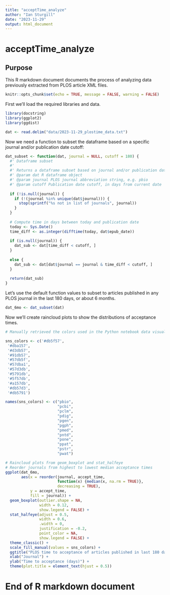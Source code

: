 ---
title: "acceptTime_analyze"
author: "Ian Sturgill"
date: "2023-11-29"
output: html_document
---
# acceptTime_analyze

## Purpose
This R markdown document documents the process of analyzing data
previously extracted from PLOS article XML files.

```{r setup, include = FALSE}
knitr::opts_chunk$set(echo = TRUE, message = FALSE, warning = FALSE)
```

First we'll load the required libraries and data.

```{r, echo = TRUE, eval = FALSE}
library(docstring)
library(ggplot2)
library(ggdist)

dat <- read.delim("data/2023-11-29_plostime_data.txt")
```

Now we need a function to subset the dataframe based on a specific journal
and/or publication date cutoff:

```{r, echo = TRUE}
dat_subset <- function(dat, journal = NULL, cutoff = 180) {
  #' Dataframe subset
  #' 
  #' Returns a dataframe subset based on journal and/or publication date cutoff
  #' @param dat R dataframe object
  #' @param journal PLOS journal abbreviation string, e.g. pbio
  #' @param cutoff Publication date cutoff, in days from current date
  
  if (!is.null(journal)) {
    if (!(journal %in% unique(dat$journal))) {
      stop(sprintf("%s not in list of journals", journal))
    }
  }
  
  # Compute time in days between today and publication date
  today <- Sys.Date()
  time_diff <- as.integer(difftime(today, dat$epub_date))
  
  if (is.null(journal)) {
    dat_sub <- dat[time_diff < cutoff, ]
  }
  
  else {
    dat_sub <- dat[dat$journal == journal & time_diff < cutoff, ]
  }
  
  return(dat_sub)
}
```

Let's use the default function values to subset to articles published in any
PLOS journal in the last 180 days, or about 6 months.

```{r, echo = TRUE}
dat_6mo <- dat_subset(dat)
```

Now we'll create raincloud plots to show the distributions of acceptance times.

```{r, echo = TRUE, warning = FALSE}
# Manually retrieved the colors used in the Python notebook data visualization

sns_colors <- c('#db5f57',
 '#dba157',
 '#d3db57',
 '#91db57',
 '#57db5f',
 '#57dba1',
 '#57d3db',
 '#5791db',
 '#5f57db',
 '#a157db',
 '#db57d3',
 '#db5791')

names(sns_colors) <- c("pbio",
                       "pcbi",
                       "pclm",
                       "pdig",
                       "pgen",
                       "pgph",
                       "pmed",
                       "pntd",
                       "pone",
                       "ppat",
                       "pstr",
                       "pwat")

# Raincloud plots from geom_boxplot and stat_halfeye
# Reorder journals from highest to lowest median acceptance times
ggplot(dat_6mo,
       aes(x = reorder(journal, accept_time, 
                       function(x) {median(x, na.rm = TRUE)}, 
                       decreasing = TRUE), 
           y = accept_time,
           fill = journal)) +
  geom_boxplot(outlier.shape = NA,
               width = 0.12,
               show.legend = FALSE) +
  stat_halfeye(adjust = 0.5,
               width = 0.6,
               .width = 0,
               justification = -0.2,
               point_color = NA,
               show.legend = FALSE) +
  theme_classic() +
  scale_fill_manual(values = sns_colors) +
  ggtitle("PLOS time to acceptance of articles published in last 180 days") +
  xlab("Journal") +
  ylab("Time to acceptance (days)") +
  theme(plot.title = element_text(hjust = 0.5))
```


# End of R markdown document